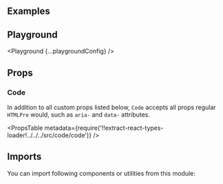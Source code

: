 


<Layout title="Code" description="🚧 This page is under construction">

## Examples

<Example title="Basic usage" path="code/basic-usage">
  <BasicUsage />
</Example>

<Example title="Sizes" path="code/sizes">
  <Sizes />
</Example>

<Example title="Inverted" path="code/inverted" darkPreview>
  <Inverted />
</Example>

## Playground

<Playground {...playgroundConfig} />

## Props

### Code

In addition to all custom props listed below, `Code` accepts all props regular `HTMLPre` would, such as `aria-` and `data-` attributes.

<PropsTable
  metadata={require('!!extract-react-types-loader!../../../src/code/code')}
/>

## Imports

You can import following components or utilities from this module:

<Imports module={CodeExports} path="@datacamp/waffles/code" />

</Layout>
